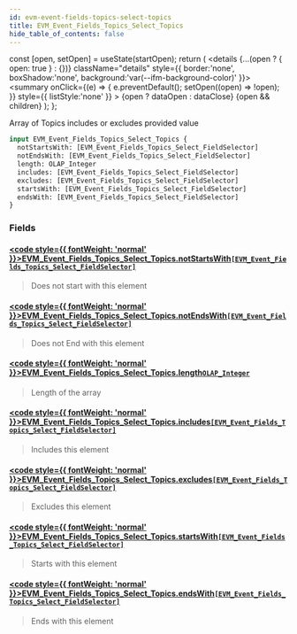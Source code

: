 ```yaml
---
id: evm-event-fields-topics-select-topics
title: EVM_Event_Fields_Topics_Select_Topics
hide_table_of_contents: false
---
```







  const [open, setOpen] = useState(startOpen);
  return (
    <details {...(open ? { open: true } : {})} className="details" style={{ border:'none', boxShadow:'none', background:'var(--ifm-background-color)' }}>
      <summary
        onClick={(e) => {
          e.preventDefault();
          setOpen((open) => !open);
        }}
        style={{ listStyle:'none' }}
      >
      {open ? dataOpen : dataClose}
      </summary>
      {open && children}
    </details>
  );
};




Array of Topics includes or excludes provided value


```graphql
input EVM_Event_Fields_Topics_Select_Topics {
  notStartsWith: [EVM_Event_Fields_Topics_Select_FieldSelector]
  notEndsWith: [EVM_Event_Fields_Topics_Select_FieldSelector]
  length: OLAP_Integer
  includes: [EVM_Event_Fields_Topics_Select_FieldSelector]
  excludes: [EVM_Event_Fields_Topics_Select_FieldSelector]
  startsWith: [EVM_Event_Fields_Topics_Select_FieldSelector]
  endsWith: [EVM_Event_Fields_Topics_Select_FieldSelector]
}
```




### Fields

#### [<code style={{ fontWeight: 'normal' }}>EVM_Event_Fields_Topics_Select_Topics.<b>notStartsWith</b></code>](#)<Bullet />[`[EVM_Event_Fields_Topics_Select_FieldSelector]`](/docs/graphql-reference/inputs/evm-event-fields-topics-select-field-selector) <Badge class="secondary" text="list"/> <Badge class="secondary" text="input"/>
> Does not start with this element
> 

#### [<code style={{ fontWeight: 'normal' }}>EVM_Event_Fields_Topics_Select_Topics.<b>notEndsWith</b></code>](#)<Bullet />[`[EVM_Event_Fields_Topics_Select_FieldSelector]`](/docs/graphql-reference/inputs/evm-event-fields-topics-select-field-selector) <Badge class="secondary" text="list"/> <Badge class="secondary" text="input"/>
> Does not End with this element
> 

#### [<code style={{ fontWeight: 'normal' }}>EVM_Event_Fields_Topics_Select_Topics.<b>length</b></code>](#)<Bullet />[`OLAP_Integer`](/docs/graphql-reference/inputs/olap-integer) <Badge class="secondary" text="input"/>
> Length of the array
> 

#### [<code style={{ fontWeight: 'normal' }}>EVM_Event_Fields_Topics_Select_Topics.<b>includes</b></code>](#)<Bullet />[`[EVM_Event_Fields_Topics_Select_FieldSelector]`](/docs/graphql-reference/inputs/evm-event-fields-topics-select-field-selector) <Badge class="secondary" text="list"/> <Badge class="secondary" text="input"/>
> Includes this element
> 

#### [<code style={{ fontWeight: 'normal' }}>EVM_Event_Fields_Topics_Select_Topics.<b>excludes</b></code>](#)<Bullet />[`[EVM_Event_Fields_Topics_Select_FieldSelector]`](/docs/graphql-reference/inputs/evm-event-fields-topics-select-field-selector) <Badge class="secondary" text="list"/> <Badge class="secondary" text="input"/>
> Excludes this element
> 

#### [<code style={{ fontWeight: 'normal' }}>EVM_Event_Fields_Topics_Select_Topics.<b>startsWith</b></code>](#)<Bullet />[`[EVM_Event_Fields_Topics_Select_FieldSelector]`](/docs/graphql-reference/inputs/evm-event-fields-topics-select-field-selector) <Badge class="secondary" text="list"/> <Badge class="secondary" text="input"/>
> Starts with this element
> 

#### [<code style={{ fontWeight: 'normal' }}>EVM_Event_Fields_Topics_Select_Topics.<b>endsWith</b></code>](#)<Bullet />[`[EVM_Event_Fields_Topics_Select_FieldSelector]`](/docs/graphql-reference/inputs/evm-event-fields-topics-select-field-selector) <Badge class="secondary" text="list"/> <Badge class="secondary" text="input"/>
> Ends with this element
> 



